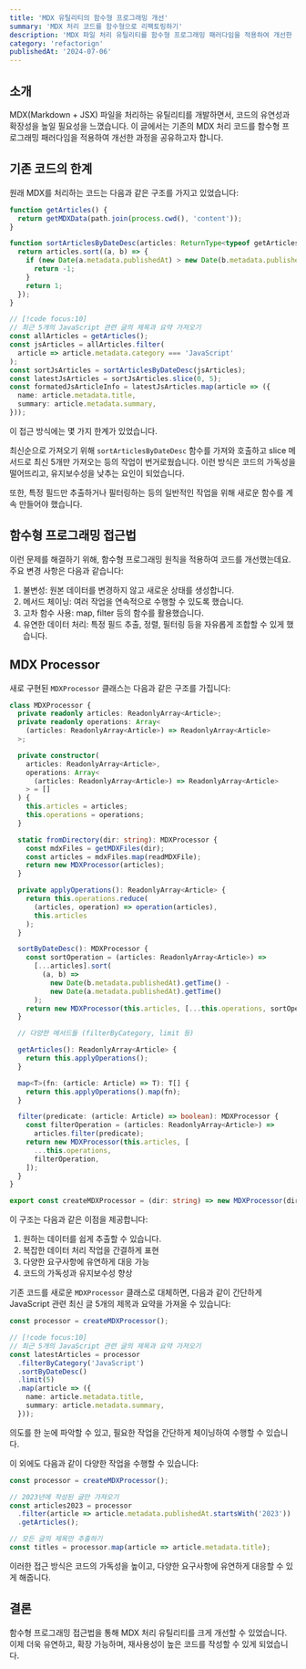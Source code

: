 ```yaml
---
title: 'MDX 유틸리티의 함수형 프로그래밍 개선'
summary: 'MDX 처리 코드를 함수형으로 리팩토링하기'
description: 'MDX 파일 처리 유틸리티를 함수형 프로그래밍 패러다임을 적용하여 개선한 과정을 소개합니다. 코드의 유연성, 재사용성, 확장성을 높이는 방법과 그 이점을 설명합니다.'
category: 'refactorign'
publishedAt: '2024-07-06'
---
```


## 소개

MDX(Markdown + JSX) 파일을 처리하는 유틸리티를 개발하면서, 코드의 유연성과 확장성을 높일 필요성을 느꼈습니다.
이 글에서는 기존의 MDX 처리 코드를 함수형 프로그래밍 패러다임을 적용하여 개선한 과정을 공유하고자 합니다.

## 기존 코드의 한계

원래 MDX를 처리하는 코드는 다음과 같은 구조를 가지고 있었습니다:

```ts
function getArticles() {
  return getMDXData(path.join(process.cwd(), 'content'));
}

function sortArticlesByDateDesc(articles: ReturnType<typeof getArticles>) {
  return articles.sort((a, b) => {
    if (new Date(a.metadata.publishedAt) > new Date(b.metadata.publishedAt)) {
      return -1;
    }
    return 1;
  });
}

// [!code focus:10]
// 최근 5개의 JavaScript 관련 글의 제목과 요약 가져오기
const allArticles = getArticles();
const jsArticles = allArticles.filter(
  article => article.metadata.category === 'JavaScript'
);
const sortJsArticles = sortArticlesByDateDesc(jsArticles);
const latestJsArticles = sortJsArticles.slice(0, 5);
const formatedJsArticleInfo = latestJsArticles.map(article => ({
  name: article.metadata.title,
  summary: article.metadata.summary,
}));
```

이 접근 방식에는 몇 가지 한계가 있었습니다.

최신순으로 가져오기 위해 `sortArticlesByDateDesc` 함수를 가져와 호출하고 slice 메서드로 최신 5개만 가져오는 등의 작업이 번거로웠습니다.
이런 방식은 코드의 가독성을 떨어뜨리고, 유지보수성을 낮추는 요인이 되었습니다.

또한, 특정 필드만 추출하거나 필터링하는 등의 일반적인 작업을 위해 새로운 함수를 계속 만들어야 했습니다.

## 함수형 프로그래밍 접근법

이런 문제를 해결하기 위해, 함수형 프로그래밍 원칙을 적용하여 코드를 개선했는데요.
주요 변경 사항은 다음과 같습니다:

1. 불변성: 원본 데이터를 변경하지 않고 새로운 상태를 생성합니다.
2. 메서드 체이닝: 여러 작업을 연속적으로 수행할 수 있도록 했습니다.
3. 고차 함수 사용: map, filter 등의 함수를 활용했습니다.
4. 유연한 데이터 처리: 특정 필드 추출, 정렬, 필터링 등을 자유롭게 조합할 수 있게 했습니다.

## MDX Processor

새로 구현된 `MDXProcessor` 클래스는 다음과 같은 구조를 가집니다:

```typescript
class MDXProcessor {
  private readonly articles: ReadonlyArray<Article>;
  private readonly operations: Array<
    (articles: ReadonlyArray<Article>) => ReadonlyArray<Article>
  >;

  private constructor(
    articles: ReadonlyArray<Article>,
    operations: Array<
      (articles: ReadonlyArray<Article>) => ReadonlyArray<Article>
    > = []
  ) {
    this.articles = articles;
    this.operations = operations;
  }

  static fromDirectory(dir: string): MDXProcessor {
    const mdxFiles = getMDXFiles(dir);
    const articles = mdxFiles.map(readMDXFile);
    return new MDXProcessor(articles);
  }

  private applyOperations(): ReadonlyArray<Article> {
    return this.operations.reduce(
      (articles, operation) => operation(articles),
      this.articles
    );
  }

  sortByDateDesc(): MDXProcessor {
    const sortOperation = (articles: ReadonlyArray<Article>) =>
      [...articles].sort(
        (a, b) =>
          new Date(b.metadata.publishedAt).getTime() -
          new Date(a.metadata.publishedAt).getTime()
      );
    return new MDXProcessor(this.articles, [...this.operations, sortOperation]);
  }

  // 다양한 메서드들 (filterByCategory, limit 등)

  getArticles(): ReadonlyArray<Article> {
    return this.applyOperations();
  }

  map<T>(fn: (article: Article) => T): T[] {
    return this.applyOperations().map(fn);
  }

  filter(predicate: (article: Article) => boolean): MDXProcessor {
    const filterOperation = (articles: ReadonlyArray<Article>) =>
      articles.filter(predicate);
    return new MDXProcessor(this.articles, [
      ...this.operations,
      filterOperation,
    ]);
  }
}

export const createMDXProcessor = (dir: string) => new MDXProcessor(dir); // [!code highlight]
```

이 구조는 다음과 같은 이점을 제공합니다:

1. 원하는 데이터를 쉽게 추출할 수 있습니다.
2. 복잡한 데이터 처리 작업을 간결하게 표현
3. 다양한 요구사항에 유연하게 대응 가능
4. 코드의 가독성과 유지보수성 향상

기존 코드를 새로운 `MDXProcessor` 클래스로 대체하면, 다음과 같이 간단하게 JavaScript 관련 최신 글 5개의 제목과 요약을 가져올 수 있습니다:

```typescript
const processor = createMDXProcessor();

// [!code focus:10]
// 최근 5개의 JavaScript 관련 글의 제목과 요약 가져오기
const latestArticles = processor
  .filterByCategory('JavaScript')
  .sortByDateDesc()
  .limit(5)
  .map(article => ({
    name: article.metadata.title,
    summary: article.metadata.summary,
  }));
```

의도를 한 눈에 파악할 수 있고, 필요한 작업을 간단하게 체이닝하여 수행할 수 있습니다.

이 외에도 다음과 같이 다양한 작업을 수행할 수 있습니다:

```typescript
const processor = createMDXProcessor();

// 2023년에 작성된 글만 가져오기
const articles2023 = processor
  .filter(article => article.metadata.publishedAt.startsWith('2023'))
  .getArticles();

// 모든 글의 제목만 추출하기
const titles = processor.map(article => article.metadata.title);
```

이러한 접근 방식은 코드의 가독성을 높이고, 다양한 요구사항에 유연하게 대응할 수 있게 해줍니다.

## 결론

함수형 프로그래밍 접근법을 통해 MDX 처리 유틸리티를 크게 개선할 수 있었습니다. 이제 더욱 유연하고, 확장 가능하며, 재사용성이 높은 코드를 작성할 수 있게 되었습니다.
